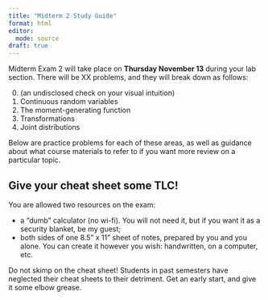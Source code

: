 ```yaml
---
title: "Midterm 2 Study Guide"
format: html
editor: 
  mode: source
draft: true
---
```


Midterm Exam 2 will take place on **Thursday November 13** during your lab section. There will be XX problems, and they will break down as follows:

0. (an undisclosed check on your visual intuition)
1. Continuous random variables
2. The moment-generating function
3. Transformations
4. Joint distributions

Below are practice problems for each of these areas, as well as guidance about what course materials to refer to if you want more review on a particular topic.

::: callout-important
## Give your cheat sheet some TLC!

You are allowed two resources on the exam:

- a "dumb" calculator (no wi-fi). You will not need it, but if you want it as a security blanket, be my guest;
- both sides of one 8.5" x 11" sheet of notes, prepared by you and you alone. You can create it however you wish: handwritten, on a computer, etc.

Do not skimp on the cheat sheet! Students in past semesters have neglected their cheat sheets to their detriment. Get an early start, and give it some elbow grease.

:::